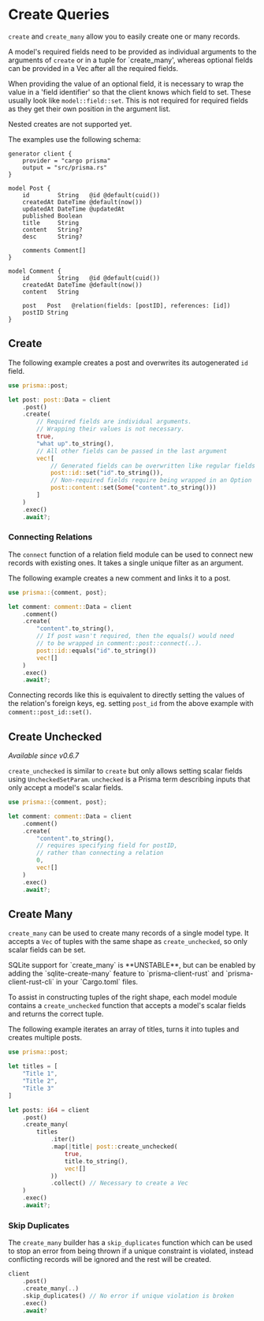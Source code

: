# Create Queries

`create` and `create_many` allow you to easily create one or many records.

A model's required fields need to be provided as individual arguments to the arguments of `create` or in a tuple for `create_many',
whereas optional fields can be provided in a Vec after all the required fields.

When providing the value of an optional field, it is necessary to wrap the value in a 'field identifier' so that the client
knows which field to set. These usually look like `model::field::set`.
This is not required for required fields as they get their own position in the argument list.

Nested creates are not supported yet.

The examples use the following schema:

```prisma
generator client {
    provider = "cargo prisma"
    output = "src/prisma.rs"
}

model Post {
    id        String   @id @default(cuid())
    createdAt DateTime @default(now())
    updatedAt DateTime @updatedAt
    published Boolean
    title     String
    content   String?
    desc      String?

    comments Comment[]
}

model Comment {
    id        String   @id @default(cuid())
    createdAt DateTime @default(now())
    content   String

    post   Post   @relation(fields: [postID], references: [id])
    postID String
}
```

## Create

The following example creates a post and overwrites its autogenerated `id` field.

```rust
use prisma::post;

let post: post::Data = client
    .post()
    .create(
        // Required fields are individual arguments.
        // Wrapping their values is not necessary.
        true,
        "what up".to_string(),
        // All other fields can be passed in the last argument
        vec![
            // Generated fields can be overwritten like regular fields
            post::id::set("id".to_string()),
            // Non-required fields require being wrapped in an Option
            post::content::set(Some("content".to_string()))
        ]
    )
    .exec()
    .await?;
```

### Connecting Relations

The `connect` function of a relation field module can be used to connect new records with existing ones.
It takes a single unique filter as an argument.

The following example creates a new comment and links it to a post.

```rust
use prisma::{comment, post};

let comment: comment::Data = client
    .comment()
    .create(
        "content".to_string(),
        // If post wasn't required, then the equals() would need
        // to be wrapped in comment::post::connect(..).
        post::id::equals("id".to_string())
        vec![]
    )
    .exec()
    .await?;
```


Connecting records like this is equivalent to directly setting the values of the relation's foreign keys, eg.
setting `post_id` from the above example with `comment::post_id::set()`.


## Create Unchecked

_Available since v0.6.7_

`create_unchecked` is similar to `create` but only allows setting scalar fields using `UncheckedSetParam`.
`unchecked` is a Prisma term describing inputs that only accept a model's scalar fields.

```rust
use prisma::{comment, post};

let comment: comment::Data = client
    .comment()
    .create(
        "content".to_string(),
		// requires specifying field for postID,
		// rather than connecting a relation
        0,
        vec![]
    )
    .exec()
    .await?;
```

## Create Many

`create_many` can be used to create many records of a single model type.
It accepts a `Vec` of tuples with the same shape as `create_unchecked`,
so only scalar fields can be set.


<Callout type="info">
	SQLite support for `create_many` is **UNSTABLE**,
	but can be enabled by adding the `sqlite-create-many` feature to `prisma-client-rust` and `prisma-client-rust-cli` in your `Cargo.toml` files.
</Callout>

To assist in constructing tuples of the right shape,
each model module contains a `create_unchecked` function that accepts a model's scalar fields and returns the correct tuple.

The following example iterates an array of titles, turns it into tuples and creates multiple posts.

```rust
use prisma::post;

let titles = [
    "Title 1",
    "Title 2",
    "Title 3"
]

let posts: i64 = client
    .post()
    .create_many(
        titles
            .iter()
            .map(|title| post::create_unchecked(
                true,
                title.to_string(),
                vec![]
            ))
            .collect() // Necessary to create a Vec
    )
    .exec()
    .await?;
```

### Skip Duplicates

The `create_many` builder has a `skip_duplicates` function which can be used to stop an
error from being thrown if a unique constraint is violated,
instead conflicting records will be ignored and the rest will be created.

```rust
client
    .post()
    .create_many(..)
    .skip_duplicates() // No error if unique violation is broken
    .exec()
    .await?
```
